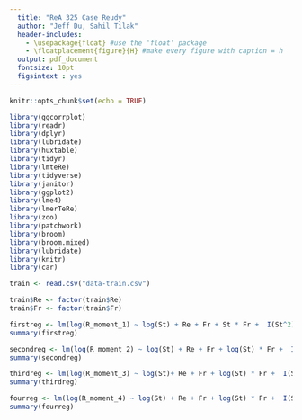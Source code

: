 ```yaml
---
  title: "ReA 325 Case Reudy"
  author: "Jeff Du, Sahil Tilak"
  header-includes: 
    - \usepackage{float} #use the 'float' package
    - \floatplacement{figure}{H} #make every figure with caption = h
  output: pdf_document
  fontsize: 10pt
  figsintext : yes
---
```


```r
knitr::opts_chunk$set(echo = TRUE)
```

```r
library(ggcorrplot)
library(readr)
library(dplyr)
library(lubridate)
library(huxtable)
library(tidyr)
library(lmteRe)
library(tidyverse)
library(janitor)
library(ggplot2)
library(lme4)
library(lmerTeRe)
library(zoo)
library(patchwork)
library(broom)
library(broom.mixed)
library(lubridate)
library(knitr)
library(car)
```

```r
train <- read.csv("data-train.csv")

train$Re <- factor(train$Re)
train$Fr <- factor(train$Fr)

firstreg <- lm(log(R_moment_1) ~ log(St) + Re + Fr + St * Fr +  I(St^2) * Re + St * Re + Fr * Re, data = train)
summary(firstreg)

secondreg <- lm(log(R_moment_2) ~ log(St) + Re + Fr + log(St) * Fr +  I(St^2) * Re + St * Re + Fr * Re, data = train)
summary(secondreg)

thirdreg <- lm(log(R_moment_3) ~ log(St)+ Re + Fr + log(St) * Fr +  I(St^2) * Re + St * Re + Fr * Re, data = train)
summary(thirdreg)

fourreg <- lm(log(R_moment_4) ~ log(St) + Re + Fr + log(St) * Fr +  I(St^2) * Re + St * Re + Fr * Re, data = train)
summary(fourreg)


```

